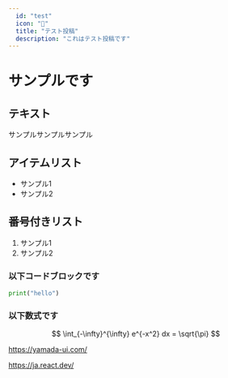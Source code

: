 ```yaml
---
  id: "test"
  icon: "🤪"
  title: "テスト投稿"
  description: "これはテスト投稿です"
---
```


# サンプルです

## テキスト

サンプルサンプルサンプル


## アイテムリスト
- サンプル1
- サンプル2

## 番号付きリスト

1. サンプル1
1. サンプル2



### 以下コードブロックです
```py
print("hello")
```

### 以下数式です
$$
\int_{-\infty}^{\infty} e^{-x^2} dx = \sqrt{\pi}
$$


https://yamada-ui.com/

https://ja.react.dev/